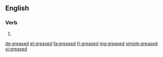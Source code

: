 ==English==

===Verb===
{{head|en}}

# {{en-past of|grease}}

[[de:greased]]
[[et:greased]]
[[fa:greased]]
[[fr:greased]]
[[mg:greased]]
[[simple:greased]]
[[vi:greased]]